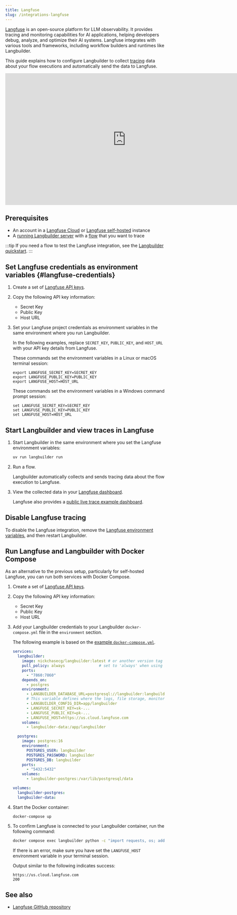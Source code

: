 ```yaml
---
title: Langfuse
slug: /integrations-langfuse
---
```



[Langfuse](https://langfuse.com) is an open-source platform for LLM observability. It provides tracing and monitoring capabilities for AI applications, helping developers debug, analyze, and optimize their AI systems. Langfuse integrates with various tools and frameworks, including workflow builders and runtimes like Langbuilder.

This guide explains how to configure Langbuilder to collect [tracing](https://langfuse.com/docs/tracing) data about your flow executions and automatically send the data to Langfuse.

<iframe width="760" height="415" src="https://www.youtube.com/embed/SA9gGbzwNGU?si=eDKvdtvhb3fJCSbl" title="YouTube video player" frameborder="0" allow="accelerometer; autoplay; clipboard-write; encrypted-media; gyroscope; picture-in-picture; web-share" referrerpolicy="strict-origin-when-cross-origin" allowfullscreen></iframe>

## Prerequisites

- An account in a [Langfuse Cloud](https://cloud.langfuse.com) or [Langfuse self-hosted](https://langfuse.com/self-hosting) instance
- A [running Langbuilder server](/get-started-installation) with a [flow](/concepts-flows) that you want to trace

:::tip
If you need a flow to test the Langfuse integration, see the [Langbuilder quickstart](/get-started-quickstart).
:::

## Set Langfuse credentials as environment variables {#langfuse-credentials}

1. Create a set of [Langfuse API keys](https://langfuse.com/faq/all/where-are-langfuse-api-keys).

2. Copy the following API key information:

    - Secret Key
    - Public Key
    - Host URL

3. Set your Langfuse project credentials as environment variables in the same environment where you run Langbuilder.

    In the following examples, replace `SECRET_KEY`, `PUBLIC_KEY`, and `HOST_URL` with your API key details from Langfuse.

    <Tabs>
    <TabItem value="linux-macos" label="Linux or macOS" default>

    These commands set the environment variables in a Linux or macOS terminal session:

    ```
    export LANGFUSE_SECRET_KEY=SECRET_KEY
    export LANGFUSE_PUBLIC_KEY=PUBLIC_KEY
    export LANGFUSE_HOST=HOST_URL
    ```

    </TabItem>
    <TabItem value="windows" label="Windows">

    These commands set the environment variables in a Windows command prompt session:

    ```
    set LANGFUSE_SECRET_KEY=SECRET_KEY
    set LANGFUSE_PUBLIC_KEY=PUBLIC_KEY
    set LANGFUSE_HOST=HOST_URL
    ```

    </TabItem>
    </Tabs>

## Start Langbuilder and view traces in Langfuse

1. Start Langbuilder in the same environment where you set the Langfuse environment variables:

    ```bash
    uv run langbuilder run
    ```

2. Run a flow.

    Langbuilder automatically collects and sends tracing data about the flow execution to Langfuse.

3. View the collected data in your [Langfuse dashboard](https://langfuse.com/docs/analytics/overview).

    Langfuse also provides a [public live trace example dashboard](https://cloud.langfuse.com/project/cm0nywmaa005c3ol2msoisiho/traces/f016ae6d-4527-43f5-93ba-9d78388cd3d9).

## Disable Langfuse tracing

To disable the Langfuse integration, remove the [Langfuse environment variables](#langfuse-credentials), and then restart Langbuilder.

## Run Langfuse and Langbuilder with Docker Compose

As an alternative to the previous setup, particularly for self-hosted Langfuse, you can run both services with Docker Compose.

1. Create a set of [Langfuse API keys](https://langfuse.com/faq/all/where-are-langfuse-api-keys).

2. Copy the following API key information:

    - Secret Key
    - Public Key
    - Host URL

3. Add your Langbuilder credentials to your Langbuilder `docker-compose.yml` file in the `environment` section.

    The following example is based on the [example `docker-compose.yml`](https://github.com/cloudgeometry/langbuilder/blob/main/docker_example/docker-compose.yml).

    ```yml
    services:
      langbuilder:
        image: nickchasecg/langbuilder:latest # or another version tag on https://hub.docker.com/r/nickchasecg/langbuilder
        pull_policy: always               # set to 'always' when using 'latest' image
        ports:
          - "7860:7860"
        depends_on:
          - postgres
        environment:
          - LANGBUILDER_DATABASE_URL=postgresql://langbuilder:langbuilder@postgres:5432/langbuilder
          # This variable defines where the logs, file storage, monitor data and secret keys are stored.
          - LANGBUILDER_CONFIG_DIR=app/langbuilder
          - LANGFUSE_SECRET_KEY=sk-...
          - LANGFUSE_PUBLIC_KEY=pk-...
          - LANGFUSE_HOST=https://us.cloud.langfuse.com
        volumes:
          - langbuilder-data:/app/langbuilder

      postgres:
        image: postgres:16
        environment:
          POSTGRES_USER: langbuilder
          POSTGRES_PASSWORD: langbuilder
          POSTGRES_DB: langbuilder
        ports:
          - "5432:5432"
        volumes:
          - langbuilder-postgres:/var/lib/postgresql/data

    volumes:
      langbuilder-postgres:
      langbuilder-data:
    ```

4. Start the Docker container:

    ```text
    docker-compose up
    ```

5. To confirm Langfuse is connected to your Langbuilder container, run the following command:

    ```sh
    docker compose exec langbuilder python -c "import requests, os; addr = os.environ.get('LANGFUSE_HOST'); print(addr); res = requests.get(addr, timeout=5); print(res.status_code)"
    ```

    If there is an error, make sure you have set the `LANGFUSE_HOST` environment variable in your terminal session.

    Output similar to the following indicates success:

    ```text
    https://us.cloud.langfuse.com
    200
    ```

## See also

* [Langfuse GitHub repository](https://github.com/langfuse/langfuse)
